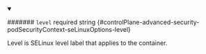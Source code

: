 
<details className="config-field" data-expandable="false" open>
<summary>

####### `level` <span className="config-field-required" data-required="false">required</span> <span className="config-field-type">string</span> <span className="config-field-default"></span> <span className="config-field-enum"></span> {#controlPlane-advanced-security-podSecurityContext-seLinuxOptions-level}

Level is SELinux level label that applies to the container.

</summary>



</details>
